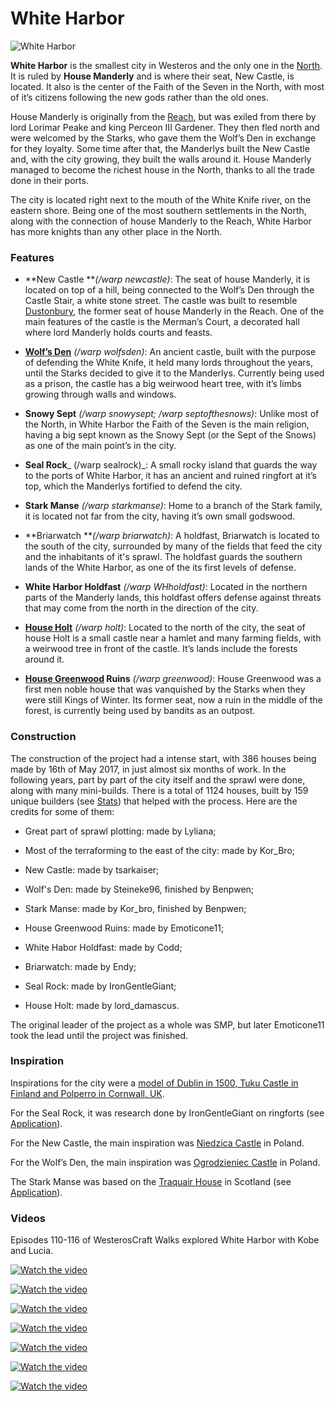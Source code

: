 

# White Harbor

<Image
  src="https://cdn.sanity.io/images/1as7cn02/production/0758496cbce4a7bd4ffb64b24a09e5ef0a9e7796-1920x1017.png?w=976&h=350&fit=crop&crop=center&auto=format"
  alt="White Harbor"
  width={976}
  height={350}
/>

<ProjectDetails
  floatRight
  region="North"
  house="House Manderly"
  type="City"
  status="Completed"
  warp="/warp whiteharbor"
  projectLead="Emoticone11, SMP"
  dateStarted="October 29, 2016"
  dateCompleted="October 29, 2016"
/>

**White Harbor** is the smallest city in Westeros and the only one in the [North](https://westeroscraft.com/wiki/north). It is ruled by **House Manderly** and is where their seat, New Castle, is located. It also is the center of the Faith of the Seven in the North, with most of it’s citizens following the new gods rather than the old ones.

House Manderly is originally from the [Reach](https://westeroscraft.com/wiki/reach), but was exiled from there by lord Lorimar Peake and king Perceon III Gardener. They then fled north and were welcomed by the Starks, who gave them the Wolf’s Den in exchange for they loyalty. Some time after that, the Manderlys built the New Castle and, with the city growing, they built the walls around it. House Manderly managed to become the richest house in the North, thanks to all the trade done in their ports.

The city is located right next to the mouth of the White Knife river, on the eastern shore. Being one of the most southern settlements in the North, along with the connection of house Manderly to the Reach, White Harbor has more knights than any other place in the North.

### Features

- **New Castle **_(/warp newcastle)_: The seat of house Manderly, it is located on top of a hill, being connected to the Wolf’s Den through the Castle Stair, a white stone street. The castle was built to resemble [Dustonbury](https://westeroscraft.com/wiki/reach/dunstonbury), the former seat of house Manderly in the Reach. One of the main features of the castle is the Merman’s Court, a decorated hall where lord Manderly holds courts and feasts.
- [**Wolf’s Den**](https://awoiaf.westeros.org/index.php/Wolf%27s_Den) _(/warp wolfsden)_: An ancient castle, built with the purpose of defending the White Knife, it held many lords throughout the years, until the Starks decided to give it to the Manderlys. Currently being used as a prison, the castle has a big weirwood heart tree, with it’s limbs growing through walls and windows.
- **Snowy Sept** _(/warp snowysept; /warp septofthesnows)_: Unlike most of the North, in White Harbor the Faith of the Seven is the main religion, having a big sept known as the Snowy Sept (or the Sept of the Snows) as one of the main point’s in the city.
- **Seal Rock**_ (/warp sealrock)_: A small rocky island that guards the way to the ports of White Harbor, it has an ancient and ruined ringfort at it’s top, which the Manderlys fortified to defend the city.
- **Stark Manse** _(/warp starkmanse)_: Home to a branch of the Stark family, it is located not far from the city, having it’s own small godswood.
- **Briarwatch **_(/warp briarwatch)_: A holdfast, Briarwatch is located to the south of the city, surrounded by many of the fields that feed the city and the inhabitants of it's sprawl. The holdfast guards the southern lands of the White Harbor, as one of the its first levels of defense.

- **White Harbor Holdfast** _(/warp WHholdfast)_: Located in the northern parts of the Manderly lands, this holdfast offers defense against threats that may come from the north in the direction of the city.
- [**House Holt**](https://westeroscraft.com/wiki/north/holt) _(/warp holt)_: Located to the north of the city, the seat of house Holt is a small castle near a hamlet and many farming fields, with a weirwood tree in front of the castle. It’s lands include the forests around it.
- **[House Greenwood](https://awoiaf.westeros.org/index.php/House_Greenwood) Ruins** _(/warp greenwood)_: House Greenwood was a first men noble house that was vanquished by the Starks when they were still Kings of Winter. Its former seat, now a ruin in the middle of the forest, is currently being used by bandits as an outpost.

### Construction

The construction of the project had a intense start, with 386 houses being made by 16th of May 2017, in just almost six months of work. In the following years, part by part of the city itself and the sprawl were done, along with many mini-builds. There is a total of 1124 houses, built by 159 unique builders (see [Stats](https://forum.westeroscraft.com/threads/white-harbor-news-stats.51/#post-12583)) that helped with the process. Here are the credits for some of them:

- Great part of sprawl plotting: made by Lyliana;
- Most of the terraforming to the east of the city: made by Kor_Bro;

- New Castle: made by tsarkaiser;
- Wolf's Den: made by Steineke96, finished by Benpwen;
- Stark Manse: made by Kor_bro, finished by Benpwen;
- House Greenwood Ruins: made by Emoticone11;
- White Habor Holdfast: made by Codd;
- Briarwatch: made by Endy;

- Seal Rock: made by IronGentleGiant;
- House Holt: made by lord_damascus.

The original leader of the project as a whole was SMP, but later Emoticone11 took the lead until the project was finished.

### Inspiration

Inspirations for the city were a [model of Dublin in 1500, Tuku Castle in Finland and Polperro in Cornwall, UK](https://imgur.com/a/MgCzL).

For the Seal Rock, it was research done by IronGentleGiant on ringforts (see [Application](https://forum.westeroscraft.com/threads/irongiants-seal-rock-application.1858/#post-10980)).

For the New Castle, the main inspiration was [Niedzica Castle](https://imgur.com/a/kK33b) in Poland.

For the Wolf’s Den, the main inspiration was [Ogrodzieniec Castle](https://imgur.com/a/kqlRL) in Poland.

The Stark Manse was based on the [Traquair House](https://en.wikipedia.org/wiki/Traquair_House) in Scotland (see [Application](https://forum.westeroscraft.com/threads/white-harbor-sprawl-plotting-applications.274/page-3#post-3343)).

### Videos

Episodes 110-116 of WesterosCraft Walks explored White Harbor with Kobe and Lucia.

[![Watch the video](https://img.youtube.com/vi/cc4k6EexHZU/0.jpg)](https://www.youtube.com/embed/cc4k6EexHZU)

[![Watch the video](https://img.youtube.com/vi/nUyaDEtykv0/0.jpg)](https://www.youtube.com/embed/nUyaDEtykv0)

[![Watch the video](https://img.youtube.com/vi/oNRIySrx28o/0.jpg)](https://www.youtube.com/embed/oNRIySrx28o)

[![Watch the video](https://img.youtube.com/vi/ybAhvteeU5Q/0.jpg)](https://www.youtube.com/embed/ybAhvteeU5Q)

[![Watch the video](https://img.youtube.com/vi/ADcAJVyBVIk/0.jpg)](https://www.youtube.com/embed/ADcAJVyBVIk)

[![Watch the video](https://img.youtube.com/vi/Xl1F0zYT5hw/0.jpg)](https://www.youtube.com/embed/Xl1F0zYT5hw)

[![Watch the video](https://img.youtube.com/vi/uluNU5IfwMc/0.jpg)](https://www.youtube.com/embed/uluNU5IfwMc)
